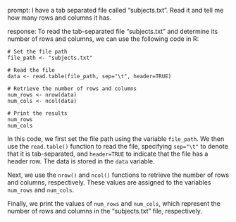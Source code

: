 prompt:
I have a tab separated file called "subjects.txt". Read it and tell me how many rows and columns it has. 

response:
To read the tab-separated file "subjects.txt" and determine its number of rows and columns, we can use the following code in R:

```
# Set the file path
file_path <- "subjects.txt"

# Read the file
data <- read.table(file_path, sep="\t", header=TRUE)

# Retrieve the number of rows and columns
num_rows <- nrow(data)
num_cols <- ncol(data)

# Print the results
num_rows
num_cols
```

In this code, we first set the file path using the variable `file_path`. We then use the `read.table()` function to read the file, specifying `sep="\t"` to denote that it is tab-separated, and `header=TRUE` to indicate that the file has a header row. The data is stored in the `data` variable.

Next, we use the `nrow()` and `ncol()` functions to retrieve the number of rows and columns, respectively. These values are assigned to the variables `num_rows` and `num_cols`.

Finally, we print the values of `num_rows` and `num_cols`, which represent the number of rows and columns in the "subjects.txt" file, respectively.
